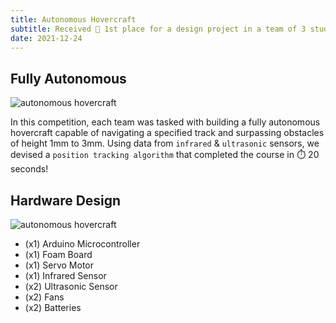 ```yaml
---
title: Autonomous Hovercraft
subtitle: Received 🥇 1st place for a design project in a team of 3 students!
date: 2021-12-24
---
```


<AutoVideoPlayer
  width="1920"
  height="1080"
  src="https://res.cloudinary.com/djcduzmjx/video/upload/v1692762404/portfolio/projects/hovercraft/hovercraft-competition.mp4"
  type="video/mp4"
/>

## Fully Autonomous

<Image
  src="/projects/hovercraft/design.jpg"
  alt="autonomous hovercraft"
  width={1280}
  height={720}
  priority
/>

In this competition, each team was tasked with building a fully autonomous hovercraft capable of navigating a specified track and surpassing obstacles of height 1mm to 3mm.
Using data from `infrared` & `ultrasonic` sensors, we devised a `position tracking algorithm` that completed the course in ⏱️ 20 seconds!

## Hardware Design

<Image
  src="/projects/hovercraft/progress.jpg"
  alt="autonomous hovercraft"
  width={1280}
  height={720}
/>

- (x1) Arduino Microcontroller
- (x1) Foam Board
- (x1) Servo Motor
- (x1) Infrared Sensor
- (x2) Ultrasonic Sensor
- (x2) Fans
- (x2) Batteries
